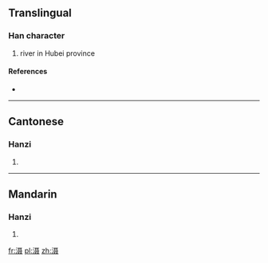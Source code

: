 {{also|灄}}
==Translingual==

===Han character===
{{Han char|rn=85|rad=水|as=10|sn=13|four=|canj=水尸十水 (ESJE)}}

# river in Hubei province

====References====
* {{Han ref|kx=0643.241|hdz=31693.110|uh=6EE0|ud=28384}}

----

==Cantonese==

===Hanzi===
{{yue-hanzi|jyut=|y=sip3|tra=灄}}

# {{defn|Cantonese|sort=水10}}

----

==Mandarin==

===Hanzi===
{{cmn-hanzi|tra=灄|pin=[[shè]] ([[she4]])|wg=she<sup>4</sup>}}

# {{defn|Mandarin|sort=水10}}

[[fr:滠]]
[[pl:滠]]
[[zh:滠]]